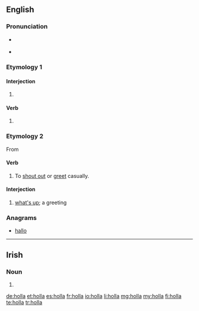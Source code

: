 {{also|höllä}}
==English==

===Pronunciation===
* {{a|UK}} {{IPA|/ˈhɒlə/}}
* {{a|US}} {{IPA|/ˈhɑlə/}}

===Etymology 1===

====Interjection====
{{en-interj}}

# {{alternative form of|hollo}}

====Verb====
{{en-verb}}

# {{alternative form of|hollo}}

===Etymology 2===
From {{term|holler|lang=en}}

====Verb====
{{en-verb}}

# {{context|colloquial|lang=en}} To [[shout out]] or [[greet]] casually.

====Interjection====
{{en-interj}}

# {{context|colloquial|lang=en}} [[what's up]]; a greeting

===Anagrams===
* [[hallo#English|hallo]]

----
==Irish==

===Noun===
{{head|ga|mutated noun}}

# {{h-prothesis of|olla|lang=ga}}

[[de:holla]]
[[et:holla]]
[[es:holla]]
[[fr:holla]]
[[io:holla]]
[[li:holla]]
[[mg:holla]]
[[my:holla]]
[[fi:holla]]
[[te:holla]]
[[tr:holla]]